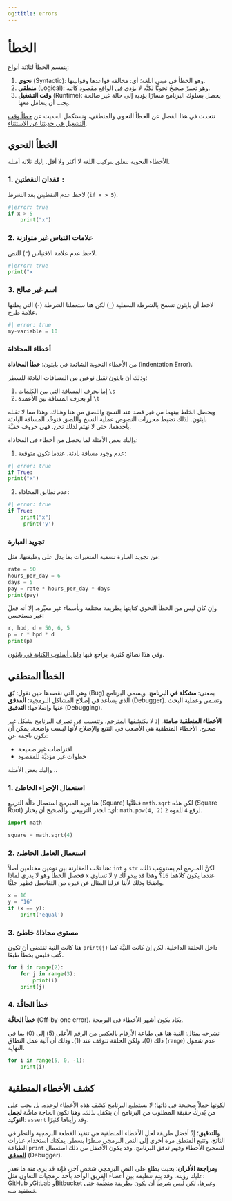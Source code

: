 ```yaml
---
og:title: errors
---
```


# الخطأ

ينقسم الخطأ لثلاثة أنواع:

1. **نحوي** (Syntactic): وهو الخطأ في مبنى اللغة؛ أي: مخالفة قواعدها وقوانينها.
2. **منطقي** (Logical): وهو تعبيرٌ صحيحٌ نحويًّا لكنَّه لا يؤدي في الواقع مقصود كاتبه.
3. **وقت التشغيل** (Runtime): يحصل بسلوك البرنامج مسارًا يؤديه إلى حالة غير صالحة يجب أن يتعامل معها.

نتحدث في هذا الفصل عن الخطأ النحوي والمنطقي، ونستكمل الحديث عن [خطأ وقت التشغيل في حديثنا عن الاستثناء](a2_exceptions.qmd).

## الخطأ النحوي

الأخطاء النحوية تتعلق بتركيب اللغة لا أكثر ولا أقل. إليك ثلاثة أمثلة.

### 1. فقدان النقطتين `:`

لاحظ عدم النقطيتن بعد الشرط (`if x > 5`).

```python
#|error: true
if x > 5
    print("x")
```

### 2. علامات اقتباس غير متوازنة
لاحظ عدم علامة الاقتباس (`"`) للنص.

```python
#|error: true
print("x
```

### 3. اسم غير صالح
لاحظ أن بايثون تسمح بالشرطة السفلية (`_`) لكن هنا ستعملنا الشرطة (`-`) التي يظنها علامة طرح.

```python
#| error: true
my-variable = 10
```

### أخطاء المحاذاة

من الأخطاء النحوية الشائعة في بايثون: **خطأ المحاذاة** (Indentation Error).

وذلك أن بايثون تقبل نوعين من المسافات البادئة للسطر:

1. إما بحرف المسافة التي بين الكلمات `\s`
2. أو بحرف المسافة بين الأعمدة `\t`

ويحصل الخلط بينهما من غير قصد عند النسخ واللصق من هنا وهناك. وهذا مما لا تقبله بايثون. لذلك تضبط محررات النصوص عملية النسخ واللصق فتوحِّد المسافة البادئة بأحدهما، حتى لا نهتم لذلك نحن. فهي حروف خفيَّة. 

وإليك بعض الأمثلة لما يحصل من أخطاء في المحاذاة:

1. عدم وجود مسافة بادئة، عندما تكون متوقعة:

```python
#| error: true
if True:
print("x")
```

2. عدم تطابق المحاذاة:

```python
#| error: true
if True:
    print("x")
     print('y')
```

### تجويد العبارة

من تجويد العبارة تسمية المتغيرات بما يدل على وظيفتها، مثل:


```python
rate = 50
hours_per_day = 6
days = 5
pay = rate * hours_per_day * days
print(pay)
```

وإن كان ليس من الخطأ النحوي كتابتها بطريقة مختلفة وبأسماء غير معبِّرة، إلا أنه فعلٌ غير مستحسن:

```python
r, hpd, d = 50, 6, 5
p = r * hpd * d
print(p)
```

وفي هذا نصائح كثيرة، يراجع فيها [دليل أسلوب الكتابة في بايثون](https://peps.python.org/pep-0008/).

## الخطأ المنطقي

وهي التي نقصدها حين نقول: **بَق** (Bug) بمعنى: **مشكلة في البرنامج**. ويسمى البرنامج الذي يساعد في إصلاح المشاكل البرمجية: **المدقق** (Debugger). وتسمى وعملية البحث عنها وإصلاحها: **التدقيق** (Debugging).

**الأخطاء المنطقية صامتة**. إذ لا يكتشفها المترجم، وتتسبب في تصرف البرنامج بشكل غير صحيح. الأخطاء المنطقية هي الأصعب في التتبع والإصلاح لأنها ليست واضحة. يمكن أن تكون ناجمة عن:

- افتراضات غير صحيحة
- خطوات غير مؤديَّة للمقصود

وإليك بعض الأمثلة ..

### 1. استعمال الإجراء الخاطئ
هنا يريد المبرمج استعمال دالَّة التربيع (Square) فظنَّها `math.sqrt` لكن هذه (Square Root) أي: الجذر التربيعي. والصحيح أن يختار: `math.pow(4, 2)` لرفع `4` للقوة `2`.

```python
import math

square = math.sqrt(4)
```

### 2. استعمال العامل الخاطئ
هنا تمَّت المقارنة بين نوعين مختلفين أصلاً: `int` و `str` لكنَّ المبرمج لم يستوعِب ذلك، فحصل الخطأ وهو لا يدري لماذا `x` لا تساوي `y` عندما يكون كلاهما `16`؟ وهذا قد يبدو لك واضحًا وذلك لأننا عزلنا المثال عن غيره من التفاصيل فظهر جليًّا.

```python
x = 16
y = "16"
if (x == y):
    print('equal')
```

### 3. مستوى محاذاة خاطئ

هنا كانت النية تقتضي أن تكون `print(j)` داخل الحلقة الداخلية. لكن إن كانت النيَّة كما كُتب فليس بخطأ طبعًا.

```python
for i in range(2):
    for j in range(3):
        print(i)  
    print(j)
```

### 4. خطأ الحافَّة

**خطأ الحافَّة** (Off-by-one error)، يكاد يكون أشهر الأخطاء في البرمجة. 

نشرحه بمثال: النية هنا هي طباعة الأرقام بالعكس من الرقم الأعلى (5) إلى (0) بما في ذلك (0)، ولكن الحلقة تتوقف عند (1). وذلك أن آلية عمل النطاق (`range`) عدم شمول النهاية.

```python
for i in range(5, 0, -1):
    print(i)
```

## كشف الأخطاء المنطقية

لكونها جملاً صحيحة في ذاتها؛ لا يستطيع البرنامج كشف هذه الأخطاء لوحده. بل يجب على من يُدركُ حقيقة المطلوب من البرنامج أن يتكفل بذلك. وهنا تكون الحاجة ماسَّة **لجمل التوكيد**: `assert` وقد رأيناها كثيرًا.

و**التدقيق**؛ إذْ أفضل طريقة لحل الأخطاء المنطقية هي تنفيذ القطعة البرمجية والنظر في الناتج، وتتبع المنطق مرة أخرى إلى النص البرمجي سطرًا بسطر. يمكنك استخدام عبارات الطباعة `print` لتصحيح الأخطاء وفهم تدفق البرنامج. وقد يكون الأفضل من ذلك استعمال [**المدقق**](https://code.visualstudio.com/docs/python/debugging) (Debugger).

و**مراجعة الأقران**: بحيث يطلع على النص البرمجي شخص آخر، فإنه قد يرى منه ما تعذر عليك رؤيته. وقد يتم تنظيمه بين أعضاء الفريق الواحد بأحد برمجيات التعاون مثل: GitHub وGitLab وBitbucket وغيرها. لكن ليس شرطًا أن يكون بطريقة منظَّمة حتى تستفيد منه.
